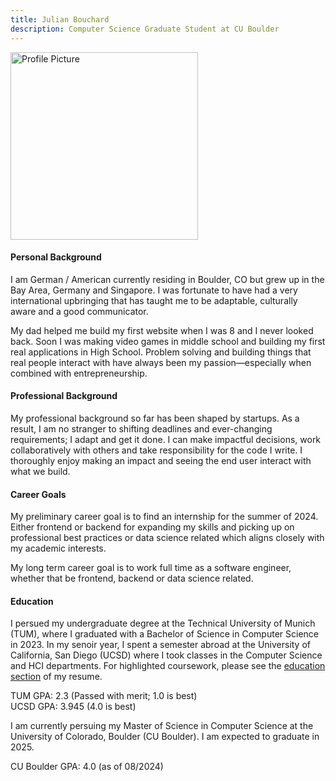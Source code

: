 ```yaml
---
title: Julian Bouchard
description: Computer Science Graduate Student at CU Boulder
---
```


<Image
  src="/linkedin-profile-picture.jpg"
  width="300"
  height="300"
  alt="Profile Picture"
  className="float-right hidden ml-4 mb-4 sm:block"
/>

#### Personal Background

I am German / American currently residing in Boulder, CO but grew up in the Bay Area, Germany and Singapore.
I was fortunate to have had a very international upbringing that has taught me to be adaptable, culturally aware and a good communicator.

My dad helped me build my first website when I was 8 and I never looked back. Soon I was making video games in middle school and building my first
real applications in High School. Problem solving and building things that real people interact with have always been my passion—especially when combined with entrepreneurship.

#### Professional Background

My professional background so far has been shaped by startups. As a result, I am no stranger to shifting deadlines and ever-changing requirements; I adapt and get it done.
I can make impactful decisions, work collaboratively with others and take responsibility for the code I write.
I thoroughly enjoy making an impact and seeing the end user interact with what we build.

#### Career Goals

My preliminary career goal is to find an internship for the summer of 2024.
Either frontend or backend for expanding my skills and picking up on professional best practices
or data science related which aligns closely with my academic interests.

My long term career goal is to work full time as a software engineer, whether that be frontend, backend or data science related.

#### Education

I persued my undergraduate degree at the Technical University of Munich (TUM), where I graduated with a Bachelor of Science in Computer Science in 2023.
In my senoir year, I spent a semester abroad at the University of California, San Diego (UCSD) where I took classes in the Computer Science and HCI departments.
For highlighted coursework, please see the [education section](/resume#education) of my resume.

TUM GPA: 2.3 (Passed with merit; 1.0 is best) <br/>
UCSD GPA: 3.945 (4.0 is best)

I am currently persuing my Master of Science in Computer Science at the University of Colorado, Boulder (CU Boulder).
I am expected to graduate in 2025.

CU Boulder GPA: 4.0 (as of 08/2024)
